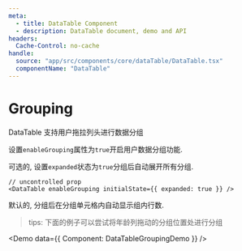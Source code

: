```yaml
---
meta:
  - title: DataTable Component
  - description: DataTable document, demo and API
headers:
  Cache-Control: no-cache
handle:
  source: "app/src/components/core/dataTable/DataTable.tsx"
  componentName: "DataTable"
---
```



# Grouping

DataTable 支持用户拖拉列头进行数据分组

设置`enableGrouping`属性为`true`开启用户数据分组功能.

可选的, 设置`expanded`状态为`true`分组后自动展开所有分组.

```tsx
// uncontrolled prop
<DataTable enableGrouping initialState={{ expanded: true }} />
```

默认的, 分组后在分组单元格内自动显示组内行数.

> tips: 下面的例子可以尝试将年龄列拖动的分组位置处进行分组

<Demo data={{ Component: DataTableGroupingDemo }} />
